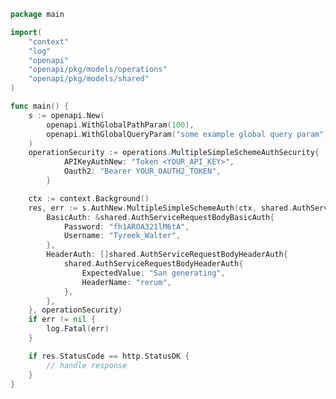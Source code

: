 ```go showLineNumbers copy filename="Multiple Simple Scheme Auth usage example"
package main

import(
	"context"
	"log"
	"openapi"
	"openapi/pkg/models/operations"
	"openapi/pkg/models/shared"
)

func main() {
    s := openapi.New(
        openapi.WithGlobalPathParam(100),
        openapi.WithGlobalQueryParam("some example global query param"),
    )
    operationSecurity := operations.MultipleSimpleSchemeAuthSecurity{
            APIKeyAuthNew: "Token <YOUR_API_KEY>",
            Oauth2: "Bearer YOUR_OAUTH2_TOKEN",
        }

    ctx := context.Background()
    res, err := s.AuthNew.MultipleSimpleSchemeAuth(ctx, shared.AuthServiceRequestBody{
        BasicAuth: &shared.AuthServiceRequestBodyBasicAuth{
            Password: "fh1AROA321lM6tA",
            Username: "Tyreek_Walter",
        },
        HeaderAuth: []shared.AuthServiceRequestBodyHeaderAuth{
            shared.AuthServiceRequestBodyHeaderAuth{
                ExpectedValue: "San generating",
                HeaderName: "rerum",
            },
        },
    }, operationSecurity)
    if err != nil {
        log.Fatal(err)
    }

    if res.StatusCode == http.StatusOK {
        // handle response
    }
}
```
